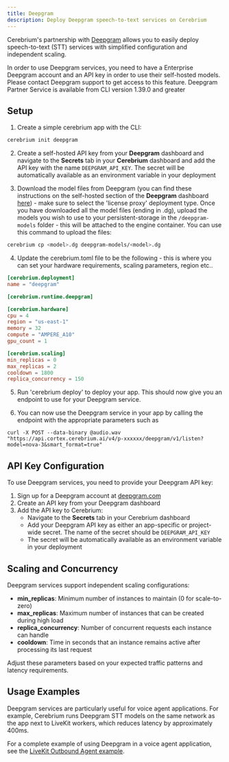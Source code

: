 ```yaml
---
title: Deepgram
description: Deploy Deepgram speech-to-text services on Cerebrium
---
```



Cerebrium's partnership with [Deepgram](https://www.deepgram.com/) allows you to easily deploy speech-to-text (STT) services with simplified configuration and independent scaling.

<Note>
  In order to use Deepgram services, you need to have a Enterprise Deepgram account and an API key in order to use their self-hosted models. Please contact Deepgram support to get access to this feature.
</Note>
<Note>
  Deepgram Partner Service is available from CLI version 1.39.0 and greater
</Note>


## Setup

1. Create a simple cerebrium app with the CLI:

```bash
cerebrium init deepgram
```

2. Create a self-hosted API key from your <b>Deepgram</b> dashboard and navigate to the **Secrets** tab in your <b>Cerebrium</b> dashboard and add the API key with the name `DEEPGRAM_API_KEY`. The secret will be automatically available as an environment variable in your deployment

3. Download the model files from Deepgram (you can find these instructions on the self-hosted section of the <b>Deepgram</b> dashboard [here](https://developers.deepgram.com/docs/deploy-deepgram-services#pull-deepgram-container-images)) - make sure to select the 'license proxy' deployment type.
Once you have downloaded all the model files (ending in .dg), upload the models you wish to use to your persistent-storage in the `/deepgram-models` folder - this will be attached to the engine container. You can use this command to upload the files:

```bash
cerebrium cp <model>.dg deepgram-models/<model>.dg
```

4. Update the cerebrium.toml file to be the following - this is where you can set your hardware requirements, scaling parameters, region etc..

```toml
[cerebrium.deployment]
name = "deepgram"

[cerebrium.runtime.deepgram]

[cerebrium.hardware]
cpu = 4
region = "us-east-1"
memory = 32
compute = "AMPERE_A10"
gpu_count = 1

[cerebrium.scaling]
min_replicas = 0
max_replicas = 2
cooldown = 1800
replica_concurrency = 150
```

5. Run 'cerebrium deploy' to deploy your app. This should now give you an endpoint to use for your Deepgram service.

6. You can now use the Deepgram service in your app by calling the endpoint with the appropriate parameters such as

```curl
curl -X POST --data-binary @audio.wav "https://api.cortex.cerebrium.ai/v4/p-xxxxxx/deepgram/v1/listen?model=nova-3&smart_format=true"
```

## API Key Configuration

To use Deepgram services, you need to provide your Deepgram API key:

1. Sign up for a Deepgram account at [deepgram.com](https://www.deepgram.com/)
2. Create an API key from your Deepgram dashboard
3. Add the API key to Cerebrium:
   - Navigate to the **Secrets** tab in your Cerebrium dashboard
   - Add your Deepgram API key as either an app-specific or project-wide secret. The name of the secret should be `DEEPGRAM_API_KEY`
   - The secret will be automatically available as an environment variable in your deployment

## Scaling and Concurrency

Deepgram services support independent scaling configurations:

- **min_replicas**: Minimum number of instances to maintain (0 for scale-to-zero)
- **max_replicas**: Maximum number of instances that can be created during high load
- **replica_concurrency**: Number of concurrent requests each instance can handle
- **cooldown**: Time in seconds that an instance remains active after processing its last request

Adjust these parameters based on your expected traffic patterns and latency requirements.

## Usage Examples

Deepgram services are particularly useful for voice agent applications. For example, Cerebrium runs Deepgram STT models on the same network as the app next to LiveKit workers, which reduces latency by approximately 400ms.

For a complete example of using Deepgram in a voice agent application, see the [LiveKit Outbound Agent example](/v4/examples/livekit-outbound-agent).
